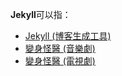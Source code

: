 '''Jekyll'''可以指：
* [[Jekyll_(博客生成工具)|Jekyll (博客生成工具)]]
* [[變身怪醫_(音樂劇)|變身怪醫 (音樂劇)]]
* [[變身怪醫_(電視劇)|變身怪醫 (電視劇)]]

{{disambig|Cat=非中文名称消歧义}}